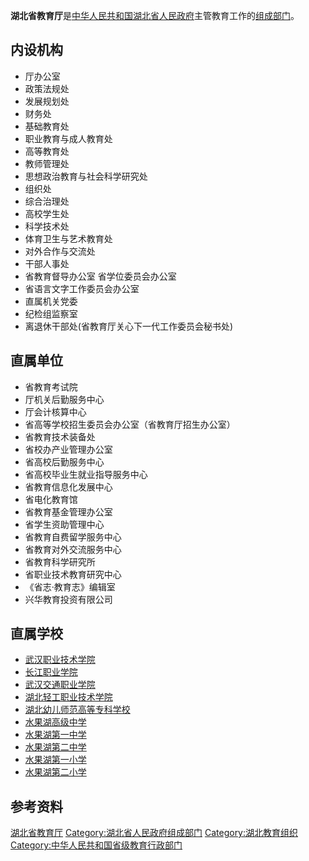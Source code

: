 {{Infobox PRCG
|机构名称=湖北省教育厅
|标志1=Red star.svg
|标志1说明=[[s:国务院关于国家行政机关和企业事业单位社会团体印章管理的规定|1999年规定]]：[[印章|印章]][[直径|直径]]不大于4.2厘米，中央刊[[五角星|五角星]]。
|职位1=厅长
|人员1=[[周静_(1966年)|周　静]]
|职位2=副厅长
|人员2=周启红{{wrap}}黎　虹{{wrap}}张金元{{wrap}}余学敏{{wrap}}邓立红
|人数2=5
|职位3=纪检监察组组长
|人员3=孙晓蓉
|成立时间=
|上级机构=[[湖北省人民政府|湖北省人民政府]]
|机构类型=[[湖北省人民政府组成部门|湖北省人民政府组成部门]]
|行政级别=正地厅级
|前身=
|地址1=[[湖北省|湖北省]][[武汉市|武汉市]][[武昌区|武昌区]]洪山路8号
|网站=湖北省教育厅
|网址=http://jyt.hubei.gov.cn/
}}

'''湖北省教育厅'''是[[中华人民共和国|中华人民共和国]][[湖北省人民政府|湖北省人民政府]]主管教育工作的[[湖北省人民政府组成部门|组成部门]]。
<!--
==主要职责==

==内设机构==
==挂靠单位==
*湖北省人民政府学位委员会办公室
*湖北省语言文字工作委员会办公室
*湖北省人民政府教育督导室
-->
== 内设机构 ==
* 厅办公室
* 政策法规处
* 发展规划处
* 财务处
* 基础教育处
* 职业教育与成人教育处
* 高等教育处
* 教师管理处
* 思想政治教育与社会科学研究处
* 组织处
* 综合治理处
* 高校学生处
* 科学技术处
* 体育卫生与艺术教育处
* 对外合作与交流处
* 干部人事处
* 省教育督导办公室 省学位委员会办公室
* 省语言文字工作委员会办公室
* 直属机关党委
* 纪检组监察室
* 离退休干部处(省教育厅关心下一代工作委员会秘书处)

==直属单位==
* 省教育考试院
* 厅机关后勤服务中心
* 厅会计核算中心
* 省高等学校招生委员会办公室（省教育厅招生办公室）
* 省教育技术装备处
* 省校办产业管理办公室
* 省高校后勤服务中心
* 省高校毕业生就业指导服务中心
* 省教育信息化发展中心
* 省电化教育馆
* 省教育基金管理办公室
* 省学生资助管理中心
* 省教育自费留学服务中心
* 省教育对外交流服务中心
* 省教育科学研究所
* 省职业技术教育研究中心
* 《省志·教育志》编辑室
* 兴华教育投资有限公司

== 直属学校 ==
* [[武汉职业技术学院|武汉职业技术学院]]	 
* [[长江职业学院|长江职业学院]]
* [[武汉交通职业学院|武汉交通职业学院]]	 
* [[湖北轻工职业技术学院|湖北轻工职业技术学院]]
* [[湖北幼儿师范高等专科学校|湖北幼儿师范高等专科学校]]	 
* [[湖北省水果湖高级中学|水果湖高级中学]]
* [[水果湖第一中学|水果湖第一中学]]	 
* [[水果湖第二中学|水果湖第二中学]]
* [[水果湖第一小学|水果湖第一小学]]	 
* [[水果湖第二小学|水果湖第二小学]]

== 参考资料 ==
{{Reflist|2}}

{{湖北高等院校}}

[[Category:湖北省教育厅|]]
[[Category:湖北省人民政府组成部门|Category:湖北省人民政府组成部门]]
[[Category:湖北教育组织|Category:湖北教育组织]]
[[Category:中华人民共和国省级教育行政部门|Category:中华人民共和国省级教育行政部门]]